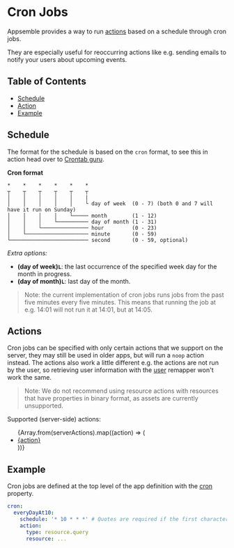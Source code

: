 
# Cron Jobs

Appsemble provides a way to run [actions](/docs/reference/action) based on a schedule through cron
jobs.

They are especially useful for reoccurring actions like e.g. sending emails to notify your users
about upcoming events.

## Table of Contents

- [Schedule](#schedule)
- [Action](#action)
- [Example](#example)

## Schedule

The format for the schedule is based on the `cron` format, to see this in action head over to
[Crontab guru](https://crontab.guru/).

**Cron format**

```
*    *    *    *    *    *
┬    ┬    ┬    ┬    ┬    ┬
│    │    │    │    │    |
│    │    │    │    │    └ day of week  (0 - 7) (both 0 and 7 will have it run on Sunday)
│    │    │    │    └───── month        (1 - 12)
│    │    │    └────────── day of month (1 - 31)
│    │    └─────────────── hour         (0 - 23)
│    └──────────────────── minute       (0 - 59)
└───────────────────────── second       (0 - 59, optional)
```

_Extra options:_

- **(day of week)`L`**: the last occurrence of the specified week day for the month in progress.
- **(day of month)`L`**: last day of the month.

> Note: the current implementation of cron jobs runs jobs from the past five minutes every five
> minutes. This means that running the job at e.g. 14:01 will not run it at 14:01, but at 14:05.

## Actions

Cron jobs can be specified with only certain actions that we support on the server, they may still
be used in older apps, but will run a `noop` action instead. The actions also work a little
different e.g. the actions are not run by the user, so retrieving user information with the
[user](/docs/reference/remapper#user) remapper won't work the same.

> Note: We do not recommend using resource actions with resources that have properties in binary
> format, as assets are currently unsupported.

Supported (server-side) actions:

<ul>
  {Array.from(serverActions).map((action) => (
    <li key={action}>
      <a href={`/docs/reference/action#${action}`}>{action}</a>
    </li>
  ))}
</ul>

## Example

Cron jobs are defined at the top level of the app definition with the
[cron](/docs/reference/app#-app-definition-cron) property.

```yaml
cron:
  everyDayAt10:
    schedule: '* 10 * * *' # Quotes are required if the first character starts with `*`
    action:
      type: resource.query
      resource: ...
```
